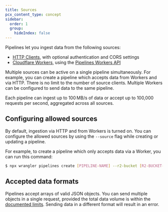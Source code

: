 ```yaml
---
title: Sources
pcx_content_type: concept
sidebar:
  order: 1
  group:
    hideIndex: false
---
```


Pipelines let you ingest data from the following sources:
* [HTTP Clients](/pipelines/build-with-pipelines/sources/http), with optional authentication and CORS settings
* [Cloudflare Workers](/workers/), using the [Pipelines Workers API](/pipelines/build-with-pipelines/sources/workers-apis)

Multiple sources can be active on a single pipeline simultaneously. For example, you can create a pipeline which accepts data from Workers and via HTTP. There is no limit to the number of source clients. Multiple Workers can be configured to send data to the same pipeline.

Each pipeline can ingest up to 100 MB/s of data or accept up to 100,000 requests per second, aggregated across all sources.

## Configuring allowed sources
By default, ingestion via HTTP and from Workers is turned on. You can configure the allowed sources by using the `--source` flag while creating or updating a pipeline.

For example, to create a pipeline which only accepts data via a Worker, you can run this command:
```sh
$ npx wrangler pipelines create [PIPELINE-NAME] --r2-bucket [R2-BUCKET-NAME] --source worker
```

## Accepted data formats
Pipelines accept arrays of valid JSON objects. You can send multiple objects in a single request, provided the total data volume is within the [documented limits](/pipelines/platform/limits). Sending data in a different format will result in an error.
